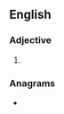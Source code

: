 {{also|hands off}}
==English==

===Adjective===
{{en-adj|head=[[hands]]-[[off]]}}

# {{alternative spelling of|en|hands off}}

===Anagrams===
* {{anagrams|en|a=adffhnos|hand-offs|handoffs}}